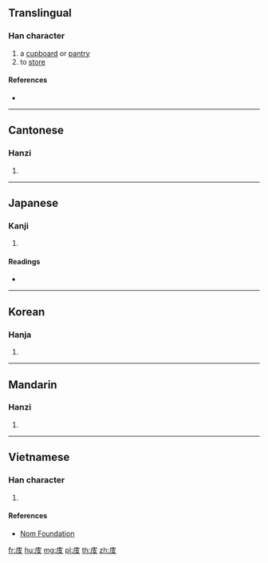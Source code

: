 ==Translingual==

===Han character===
{{Han char|rn=53|rad=广|as=04|sn=7|four=00247|canj=IJE,XIJE|ids=⿸广支}}

# a [[cupboard]] or [[pantry]]
# to [[store]]

====References====
* {{Han ref|kx=0343.270|dkj=09245|dj=0653.140|hdz=20873.210|uh=5E8B|ud=24203|bh=CACD|bd=51917}}

----

==Cantonese==

===Hanzi===
{{yue-hanzi|jyut=[[gei2]], [[gwai2]]|y=gei2, gwai2}}

# {{defn|lang=yue|sort=广04}}

----

==Japanese==

===Kanji===
{{ja-kanji|grade=|rs=广04}}

# {{defn|lang=ja|sort=广04}}

====Readings====
* {{ja-readings|on=[[き]] (ki)|kun=[[とだな]] (todana)}}

----

==Korean==

===Hanja===
{{ko-hanja|hangeul=기|rv=gi|mr=ki}}

# {{defn|lang=ko|sort=广04}}

----

==Mandarin==

===Hanzi===
{{cmn-hanzi|pin=[[guǐ]] ([[gui3]])|wg=kuei<sup>3</sup>}}

# {{defn|lang=cmn|sort=广04}}

----

==Vietnamese==

===Han character===
{{vi-readings|rs=广04|hanviet=kĩ}}

# {{defn|lang=vi|sort=广04}}

====References====
* [http://nomfoundation.org/common/nom_details.php?codepoint=5e8b Nom Foundation]

[[fr:庋]]
[[hu:庋]]
[[mg:庋]]
[[pl:庋]]
[[th:庋]]
[[zh:庋]]